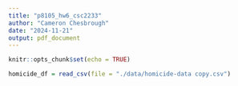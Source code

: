 ```yaml
---
title: "p8105_hw6_csc2233"
author: "Cameron Chesbrough"
date: "2024-11-21"
output: pdf_document
---
```


```r
knitr::opts_chunk$set(echo = TRUE)
```

```r
homicide_df = read_csv(file = "./data/homicide-data copy.csv")


```